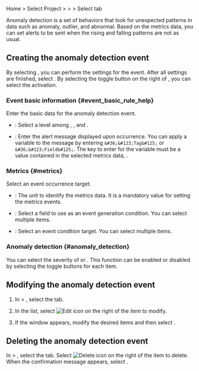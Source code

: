 Home &gt; Select Project &gt; <Cmdname sid="side_event" className="uitext" /> &gt; <Cmdname sid="side_eventSetting" className="uitext" /> &gt; Select <Cmdname sid="anomaly_detection" className="uitext" /> tab

Anomaly detection is a set of behaviors that look for unexpected patterns in data such as anomaly, outlier, and abnormal. Based on the metrics data, you can set alerts to be sent when the rising and falling patterns are not as usual. 

<ImgLang img='set-event-abnormal.png' desc='Anomaly Detection' />

## Creating the anomaly detection event

By selecting <Cmdname sid="add_alert_setting" className="uitext" />, you can perform the settings for the <Cmdname sid="anomaly_detection" className="uitext" /> event. After all settings are finished, select <Cmdname sid="save" className="uitext" />. By selecting the toggle button on the right of <Cmdname sid="anomaly_detection" className="uitext" />, you can select the activation.

<ImgLang img='set-event-anormal-create.png' desc='Anomaly Detection' />

### Event basic information {#event_basic_rule_help}

Enter the basic data for the anomaly detection event.

- <Cmdname sid="level" className="uitext" />: Select a level among <Cmdname sid="info" className="info" />, <Cmdname sid="warning" className="slow" />, and <Cmdname sid="critical" className="vslow" />.

- <Cmdname sid="message" className="uitext" />: Enter the alert message displayed upon occurrence. You can apply a variable to the message by entering `&#36;&#123;Tag&#125;` or `&#36;&#123;Field&#125;`. The key to enter for the variable must be a value contained in the selected metrics data, <Cmdname sid="category" className="uitext" />.

### Metrics {#metrics}

Select an event occurrence target.

- <Cmdname sid="category" className="uitext" />: The unit to identify the metrics data. It is a mandatory value for setting the metrics events.

- <Cmdname sid="field" className="uitext" />: Select a field to use as an event generation condition. You can select multiple items.

- <Cmdname sid="filter" className="uitext" />: Select an event condition target. You can select multiple items.

### Anomaly detection {#anomaly_detection}

You can select the severity of <Cmdname sid="rising_pattern" className="uitext" /> or <Cmdname sid="falling_pattern" className="uitext" />. This function can be enabled or disabled by selecting the toggle buttons for each item.

## Modifying the anomaly detection event

1. In <Cmdname sid="side_event" className="uitext" /> &gt; <Cmdname sid="side_eventSetting" className="uitext" />, select the <Cmdname sid="anomaly_detection" className="uitext" /> tab.

2. In the <Cmdname sid="anomaly_detection" className="uitext" /> list, select ![Edit icon](/img/ico-edit.svg) on the right of the item to modify.

3. If the <Cmdname sid="anomaly_detection" className="uitext" /> window appears, modify the desired items and then select <Cmdname sid="save" className="uitext" />.

## Deleting the anomaly detection event

In <Cmdname sid="side_event" className="uitext" /> &gt; <Cmdname sid="side_eventSetting" className="uitext" />, select the <Cmdname sid="anomaly_detection" className="uitext" /> tab. Select ![Delete icon](/img/ico-trash.svg) on the right of the item to delete. When the confirmation message appears, select <Cmdname sid="delete" className="uitext" />.
